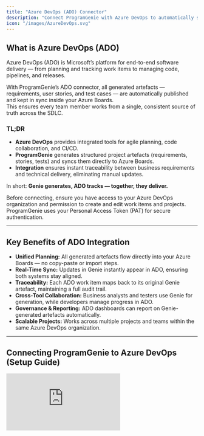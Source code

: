 ```yaml
---
title: "Azure DevOps (ADO) Connector"
description: "Connect ProgramGenie with Azure DevOps to automatically sync generated requirements, user stories, and test cases into your ADO projects."
icon: "/images/AzureDevOps.svg"
---
```


## What is Azure DevOps (ADO)
Azure DevOps (ADO) is Microsoft’s platform for end-to-end software delivery — from planning and tracking work items to managing code, pipelines, and releases.

With ProgramGenie’s ADO connector, all generated artefacts — requirements, user stories, and test cases — are automatically published and kept in sync inside your Azure Boards.  
This ensures every team member works from a single, consistent source of truth across the SDLC.

### TL;DR
- **Azure DevOps** provides integrated tools for agile planning, code collaboration, and CI/CD.  
- **ProgramGenie** generates structured project artefacts (requirements, stories, tests) and syncs them directly to Azure Boards.  
- **Integration** ensures instant traceability between business requirements and technical delivery, eliminating manual updates.

In short: **Genie generates, ADO tracks — together, they deliver.**

<Info>
Before connecting, ensure you have access to your Azure DevOps organization and permission to create and edit work items and projects.  
ProgramGenie uses your Personal Access Token (PAT) for secure authentication.
</Info>

---

## Key Benefits of ADO Integration

- **Unified Planning:** All generated artefacts flow directly into your Azure Boards — no copy-paste or import steps.  
- **Real-Time Sync:** Updates in Genie instantly appear in ADO, ensuring both systems stay aligned.
- **Traceability:** Each ADO work item maps back to its original Genie artefact, maintaining a full audit trail.
- **Cross-Tool Collaboration:** Business analysts and testers use Genie for generation, while developers manage progress in ADO.
- **Governance & Reporting:** ADO dashboards can report on Genie-generated artefacts automatically.
- **Scalable Projects:** Works across multiple projects and teams within the same Azure DevOps organization.

---

## Connecting ProgramGenie to Azure DevOps (Setup Guide)

<iframe
  className="w-full aspect-video rounded-xl"
  src="https://www.youtube.com/embed/LXQ-e5h0u8o"
  title="ProgramGenie Azure DevOps Connector Setup"
  frameBorder="0"
  allow="accelerometer; autoplay; clipboard-write; encrypted-media; gyroscope; picture-in-picture"
  allowFullScreen
/>

To integrate ProgramGenie with Azure DevOps, configure the connector using your ADO organization URL and Personal Access Token (PAT).

<Steps>
  <Step title="Integration">
    Select **Azure DevOps** as the product to integrate with ProgramGenie.
  </Step>
  <Step title="Name">
    Create a descriptive name for the connector instance (e.g., “ADO – Product Delivery”).
  </Step>
  <Step title="Description">
    Optionally describe the purpose of this connector (e.g., “Syncs requirements and tests with ADO Project X”).
  </Step>
  <Step title="Organization URL">
    Enter your Azure DevOps organization URL, for example:  
    `https://dev.azure.com/your-organization/`
  </Step>
  <Step title="Personal Access Token (PAT)">
    The PAT allows ProgramGenie to authenticate securely with Azure DevOps.

    - In Azure DevOps, go to **User Settings → Personal Access Tokens**.
    - Click **New Token**.
    - Name it (e.g., “ProgramGenie Integration”) and set an expiry date (recommended 90 days).
    - Under **Scopes**, select **Work Items (Read & Write)** and **Project & Team (Read)**.
    - Create the token and copy the generated string.
    - Paste it into the ProgramGenie ADO connector screen along with your Organization URL.

    <Warning>
    **Important:** PATs are user-specific and expire automatically.  
    When your token expires or is revoked, ProgramGenie will stop syncing until you add a new one.
    </Warning>

    <Note>
    **Tip:** Use short-lived tokens and renew them periodically for better security hygiene.
    </Note>
  </Step>
  <Step title="Project Name">
    Select or enter the name of the Azure DevOps project where you want artefacts to sync.  
    ProgramGenie will automatically create corresponding work items if they don’t exist.
  </Step>
  <Step title="Work Item Types Mapping">
    Map Genie artefacts to ADO work item types (e.g., Requirement → Feature, Story → User Story, Test Case → Test Case).
  </Step>
</Steps>

---

## Troubleshooting (ADO Connector)

<AccordionGroup>
  <Accordion title="Connection fails when authenticating with Azure DevOps.">
    **Cause:** Invalid Organization URL or expired Personal Access Token.  
    **Solution:**
    - Confirm the Organization URL matches your ADO Cloud domain (`https://dev.azure.com/your-org/`).
    - Generate a new PAT with proper scopes and re-enter it in ProgramGenie.
  </Accordion>

  <Accordion title="I receive an 'Unauthorized' (401) error.">
    **Cause:** The PAT doesn’t have required permissions or belongs to another account.  
    **Solution:**
    - Ensure the token scope includes “Work Items (Read & Write)”.
    - Verify that the PAT owner has access to the selected project.
    - Try re-authenticating with a new token.
  </Accordion>

  <Accordion title="Work items are not appearing in ADO after sync.">
    **Cause:** Incorrect project mapping or insufficient permissions.  
    **Solution:**
    - Check that the Project Name matches exactly the target ADO project.
    - Verify that your PAT user has create-item rights.
    - Re-sync the project from Genie’s connector panel.
  </Accordion>

  <Accordion title="Changes in Genie aren’t reflected in ADO.">
    **Cause:** The auto-sync process is paused or the PAT expired.  
    **Solution:**
    - Click “Resync” in ProgramGenie or reconnect the integration.
    - If still stuck, check whether your PAT is active under Azure DevOps Settings → Personal Access Tokens.
  </Accordion>

  <Accordion title="Mapping errors between Genie artefacts and ADO work items.">
    **Cause:** Incorrect work item type mapping.  
    **Solution:**
    - Go to connector settings and ensure artefact types align (e.g., Story → User Story).
    - Save changes and retry sync.
  </Accordion>
</AccordionGroup>

---

## FAQ (Azure DevOps Connector)

<AccordionGroup>
  <Accordion title="Why does ProgramGenie need my Personal Access Token (PAT)?">
    The PAT is a secure way for ProgramGenie to communicate with Azure DevOps APIs without storing your password.
  </Accordion>

  <Accordion title="Can multiple users connect the same ADO project?">
    Yes. Each user can connect with their own PAT to maintain individual access control.
  </Accordion>

  <Accordion title="What happens when the PAT expires?">
    ProgramGenie stops syncing with ADO until a new token is generated and updated in the connector.
  </Accordion>

  <Accordion title="Does ProgramGenie modify existing ADO work items?">
    Genie only updates the work items it created; it does not delete or alter unrelated tasks.
  </Accordion>

  <Accordion title="How often does ProgramGenie sync with ADO?">
    Syncs happen in near real time. You can trigger a manual sync anytime.
  </Accordion>

  <Accordion title="What permissions do I need in Azure DevOps?">
    You need permission to create, edit, and link work items within the target project.  
    If you’re unsure, contact your ADO administrator.
  </Accordion>

  <Accordion title="Can I disconnect or switch the ADO account later?">
    Yes. You can disconnect the connector anytime in ProgramGenie settings and reconnect with another account.
  </Accordion>
</AccordionGroup>
